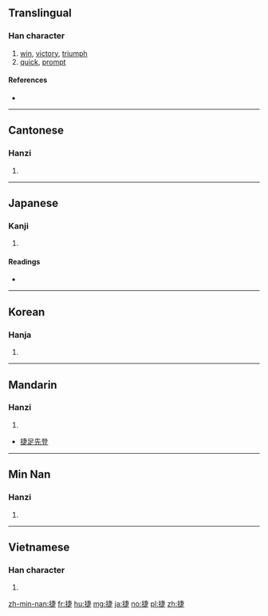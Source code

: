 ==Translingual==

===Han character===
{{Han char|rn=64|rad=手|as=08|sn=11|four=5508<sub>1</sub>|canj=手十中人 (QJLO)|ids=⿰[[扌]][[疌]]}}

# [[win]], [[victory]], [[triumph]]
# [[quick]], [[prompt]]

====References====
* {{Han ref|kx=0435.240|dkj=12216|dj=0785.080|hdz=31894.020|uh=6377|ud=25463|bh=B1B6|bd=45494}}

----

==Cantonese==

===Hanzi===
{{yue-hanzi|jyut=[[zit3]], [[zit6]]|y=jit3, jit6}}

# {{defn|lang=yue|sort=手08}}

----

==Japanese==

===Kanji===
{{ja-kanji|grade=|rs=手08}}

# {{defn|lang=ja|sort=手08}}

====Readings====
* {{ja-readings|on=[[しょう]] (shō), [[そう]] (sō)|kun=[[かつ]] (katsu), [[はやい]] (hayai)}}

----

==Korean==

===Hanja===
{{ko-hanja|hangeul=첩|eumhun=|rv=cheop|mr=ch'ŏp|y=chep}}

# {{defn|lang=ko|sort=手08}}

----

==Mandarin==

===Hanzi===
{{cmn-hanzi|pin=[[jié]] ([[jie2]])|wg=chieh<sup>2</sup>}}

# {{defn|lang=cmn|sort=手08}}

* [[捷足先登]]

----

==Min Nan==

===Hanzi===
{{nan-hanzi|poj=chia̍t (chiat<sup>8</sup>), chia̍p (chiap<sup>8</sup>)}}

# {{defn|lang=nan}}

----

==Vietnamese==

===Han character===
{{vi-hantu|[[tiệp]], [[tẹp]]|rs=手08}}

# {{defn|lang=vi|sort=手08}}

[[zh-min-nan:捷]]
[[fr:捷]]
[[hu:捷]]
[[mg:捷]]
[[ja:捷]]
[[no:捷]]
[[pl:捷]]
[[zh:捷]]